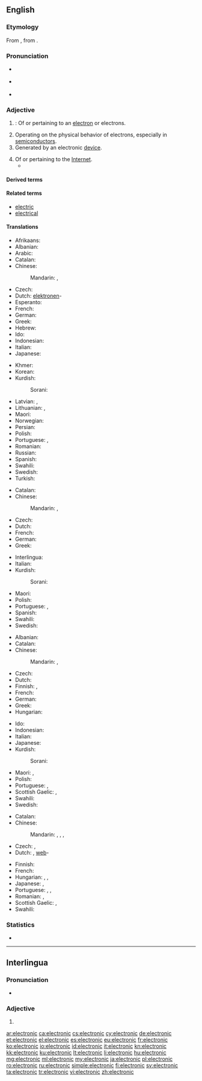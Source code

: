 ==English==

===Etymology===
From {{etyl|la|en}} {{term|electrinus||made of amber|lang=la}}, from {{etyl|grc|en}}  {{term|ἤλεκτρον||amber|lang=grc}}.

===Pronunciation===
* {{a|RP}} {{IPA|/ˌɛl.ɛkˈtɹɒn.ɪk/|/ˌɛl.ɪkˈtɹɒn.ɪk/|/ɪˌlɛkˈtɹɒn.ɪk/|lang=en}}
* {{a|US}} {{IPA|/ɪˌlɛkˈtɹɑː.nɪk/|/ˌiː.lɛkˈtɹɑː.nɪk/|lang=en}}
* {{audio|en-us-electronic.ogg|Audio (US)|lang=en}}

===Adjective===
{{en-adj|-}}

# {{context|physics|chemistry|lang=en}}: Of or pertaining to an [[electron]] or electrons.
# Operating on the physical behavior of electrons, especially in [[semiconductor]]s.
# Generated by an electronic [[device]].
#: {{usex|'''electronic''' music|lang=en}}
# Of or pertaining to the [[Internet]].
#* {{quote-magazine|title=No hiding place
|date=2013-05-25|volume=407|issue=8837|page=74|magazine={{w|The Economist}}
|url=http://www.economist.com/news/science-and-technology/21578357-plan-assess-peoples-personal-characteristics-their-twitter-streams-no
|passage=In America alone, people spent $170 billion on “direct marketing”—junk mail of both the physical and '''electronic''' varieties—last year. Yet of those who received unsolicited adverts through the post, only 3% bought anything as a result.}}

====Derived terms====
{{lookfrom|electronic}}

====Related terms====
* [[electric]]
* [[electrical]]

====Translations====
{{trans-top|pertaining to electrons}}
* Afrikaans: {{t|af|elektroniese}}
* Albanian: {{t|sq|elektronik|m}}
* Arabic: {{t|ar|إِلِكْتْرُونِي|tr=ʾiliktrōniyy}}
* Catalan: {{t+|ca|electrònic}}
* Chinese:
*: Mandarin: {{t+|cmn|電子|alt=電子的|tr=diànzǐ de|sc=Hani}}, {{t+|cmn|电子|alt=电子的|tr=diànzǐ de|sc=Hani}}
* Czech: {{t|cs|elektronový}}
* Dutch: [[elektronen]]-
* Esperanto: {{t|eo|elektronika}}
* French: {{t+|fr|électronique}}
* German: {{t+|de|elektronisch}}
* Greek: {{t+|el|ηλεκτρονιακός}}
* Hebrew: {{t|he|אלקטרוני|tr=elektróni}}
* Ido: {{t|io|elektronala}}
* Indonesian: {{t+|id|elektronik}}
* Italian: {{t+|it|elettronico}}
* Japanese: {{t+|ja|電子|tr=でんし, denshi}}
{{trans-mid}}
* Khmer: {{t|km|អស្យាណូ|sc=Khmr|tr=a’syaanoo}}
* Korean: {{t+|ko|전자|sc=Hang}}
* Kurdish:
*: Sorani: {{t|ku|ئه‌لیکترۆنی|tr=elictroni|sc=ku-Arab}}
* Latvian: {{t|lv|elektonisks|m}}, {{t|lv|elektroniska|f}}
* Lithuanian: {{t|lt|elektoninis|m}}, {{t|lt|elekroninė|f}}
* Maori: {{t|mi|tāhiko}}
* Norwegian: {{t+|no|elektronisk}}
* Persian: {{t+|fa|الکترونی|tr=elekteroni|sc=fa-Arab}}
* Polish: {{t|pl|elektronowy|m}}
* Portuguese: {{t+|pt|eletrónico}} {{qualifier|Portugal}}, {{t+|pt|eletrônico}} {{qualifier|Brazil}}
* Romanian: {{t+|ro|electronic}}
* Russian: {{t+|ru|электро́нный}}
* Spanish: {{t+|es|electrónico}}
* Swahili: {{t+|sw|ektroniki}}
* Swedish: {{t|sv|elektron-}}
* Turkish: {{t+|tr|elektronik}}
{{trans-bottom}}

{{trans-top|operating on behavior of electrons}}
* Catalan: {{t+|ca|electrònic}}
* Chinese:
*: Mandarin: {{t+|cmn|電子|alt=電子的|tr=diànzǐ de|sc=Hani}}, {{t+|cmn|电子|alt=电子的|tr=diànzǐ de|sc=Hani}}
* Czech: {{t|cs|elektronový}}
* Dutch: {{t+|nl|elektronisch}}
* French: {{t+|fr|électronique|m|f}}
* German: {{t+|de|elektronisch}}
* Greek: {{t+|el|ηλεκτρονικός}}
{{trans-mid}}
* Interlingua: {{t|ia|electronic}}
* Italian: {{t+|it|elettronico}}
* Kurdish:
*: Sorani: {{t|ku|ئه‌لیکترۆنی|tr=elictroni|sc=ku-Arab}}
* Maori: {{t|mi|tāhiko}}
* Polish: {{t+|pl|elektroniczny|m}}
* Portuguese: {{t+|pt|eletrónico}} {{qualifier|Portugal}}, {{t+|pt|eletrônico}} {{qualifier|Brazil}}
* Spanish: {{t+|es|electrónico}}
* Swahili: {{t+|sw|ektroniki}}
* Swedish: {{t+|sv|elektronisk}}
{{trans-bottom}}

{{trans-top|generated by electronic device}}
* Albanian: {{t|sq|elektronik|m}}
* Catalan: {{t+|ca|electrònic}}
* Chinese:
*: Mandarin: {{t+|cmn|電子|alt=電子的|tr=diànzǐ de|sc=Hani}}, {{t+|cmn|电子|alt=电子的|tr=diànzǐ de|sc=Hani}}
* Czech: {{t|cs|elektronický}}
* Dutch: {{t+|nl|elektronisch}}
* Finnish: {{t|fi|sähköinen}}, {{t|fi|sähköiset|p}}
* French: {{t+|fr|électronique|m|f}}
* German: {{t+|de|elektronisch}}
* Greek: {{t+|el|ηλεκτρονικός}}
* Hungarian: {{t+|hu|elektronikus}}
{{trans-mid}}
* Ido: {{t+|io|elektronika}}
* Indonesian: {{t+|id|elektronik}}
* Italian: {{t+|it|elettronico}}
* Japanese: {{t+|ja|電子|tr=denshi|sc=Jpan}}
* Kurdish:
*: Sorani: {{t|ku|ئه‌لیکترۆنی|tr=elictroni|sc=ku-Arab}}
* Maori: {{t|mi|tāhiko}}, {{t|mi|tāhiko}}
* Polish: {{t+|pl|elektroniczny|m}}
* Portuguese: {{t+|pt|eletrónico}} {{qualifier|Portugal}}, {{t+|pt|eletrônico}} {{qualifier|Brazil}}
* Scottish Gaelic: {{t|gd|dealanach}}, {{t|gd|dealain}}
* Swahili: {{t+|sw|ektroniki}}
* Swedish: {{t+|sv|elektronisk}}
{{trans-bottom}}

{{trans-top|of or pertaining to the Internet}}
* Catalan: {{t+|ca|electrònic}}
* Chinese:
*: Mandarin: {{t+|cmn|電子|alt=電子的|tr=diànzǐ de|sc=Hani}}, {{t+|cmn|电子|alt=电子的|tr=diànzǐ de|sc=Hani}}, {{t|cmn|網絡|alt=網絡的|tr=wǎngluò de|sc=Hani}}, {{t+|cmn|网络|alt=网络的|tr=wǎngluò de|sc=Hani}}
* Czech: {{t|cs|elektronický}}, {{t+|cs|internetový}}
* Dutch: {{t+|nl|virtueel}}, [[web]]-
{{trans-mid}}
* Finnish: {{t|fi|sähköinen}}
* French: {{t+|fr|électronique|m|f}}
* Hungarian: {{t+|hu|elektronikus}}, {{t|hu|internetes}}, {{t+|hu|online}}
* Japanese: {{t+|ja|電子|tr=denshi|sc=Jpan}}, {{t+|ja|電脳|tr=dennō|sc=Jpan}}
* Portuguese: {{t+|pt|eletrónico}} {{qualifier|Portugal}}, {{t+|pt|eletrônico}} {{qualifier|Brazil}}, {{t+|pt|online}}
* Romanian: {{t|ro|de Internet}}, {{t+|ro|electronic|m}}
* Scottish Gaelic: {{t|gd|dealanach}}, {{t|gd|dealain}}
* Swahili: {{t+|sw|ektroniki}}
{{trans-bottom}}

===Statistics===
* {{rank|account|party|sight|455|electronic|sea|necessary|idea}}

----

==Interlingua==

===Pronunciation===
* {{IPA|/e.lekˈtɾo.nik/|lang=ia}}

===Adjective===
{{ia-adj|-}}

# {{l|en|electronic}}

[[ar:electronic]]
[[ca:electronic]]
[[cs:electronic]]
[[cy:electronic]]
[[de:electronic]]
[[et:electronic]]
[[el:electronic]]
[[es:electronic]]
[[eu:electronic]]
[[fr:electronic]]
[[ko:electronic]]
[[io:electronic]]
[[id:electronic]]
[[it:electronic]]
[[kn:electronic]]
[[kk:electronic]]
[[ku:electronic]]
[[lt:electronic]]
[[li:electronic]]
[[hu:electronic]]
[[mg:electronic]]
[[ml:electronic]]
[[my:electronic]]
[[ja:electronic]]
[[pl:electronic]]
[[ro:electronic]]
[[ru:electronic]]
[[simple:electronic]]
[[fi:electronic]]
[[sv:electronic]]
[[ta:electronic]]
[[tr:electronic]]
[[vi:electronic]]
[[zh:electronic]]